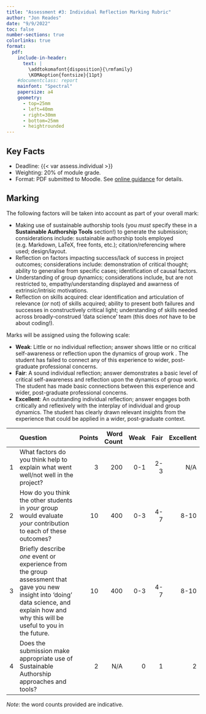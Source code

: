 ```yaml
---
title: "Assessment #3: Individual Reflection Marking Rubric"
author: "Jon Reades"
date: "9/9/2022"
toc: false
number-sections: true
colorlinks: true
format:
  pdf:
    include-in-header:
      text: |
        \addtokomafont{disposition}{\rmfamily}
        \KOMAoption{fontsize}{11pt}
    #documentclass: report
    mainfont: "Spectral"
    papersize: a4
    geometry:
      - top=25mm
      - left=40mm
      - right=30mm
      - bottom=25mm
      - heightrounded
---
```


## Key Facts

- Deadline: {{< var assess.individual >}}
- Weighting: 20% of module grade.
- Format: PDF submitted to Moodle. See [online guidance](https://jreades.github.io/fsds/assessments/individual.html) for details.

## Marking

The following factors will be taken into account as part of your overall mark:

- Making use of sustainable authorship tools (you *must* specify these in a **Sustainable Authorship Tools** section!) to generate the submission; considerations include: sustainable authorship tools employed (e.g. Markdown, LaTeX, free fonts, etc.); citation/referencing where used; design/layout.
- Reflection on factors impacting success/lack of success in project outcomes; considerations include: demonstration of critical thought; ability to generalise from specific cases; identification of causal factors.
- Understanding of group dynamics; considerations include, but are not restricted to, empathy/understanding displayed and awarness of extrinsic/intrisic motivations.
- Reflection on skills acquired: clear identification and articulation of relevance (*or* not) of skills acquired; ability to present both failures and successes in constructively critical light; understanding of skills needed across broadly-construed 'data science' team (this does *not* have to be about coding!).

Marks will be assigned using the following scale:

- **Weak**: Little or no individual reflection; answer shows little or no critical self-awareness or reflection upon the dynamics of group work . The student has failed to connect any of this experience to wider, post-graduate professional concerns.
- **Fair**: A sound individual reflection; answer demonstrates a basic level of critical self-awareness and reflection upon the dynamics of group work. The student has made basic connections between this experience and wider, post-graduate professional concerns. 
- **Excellent**: An outstanding individual reflection; answer engages both critically and reflexively with the interplay of individual and group dynamics. The student has clearly drawn relevant insights from the experience that could be applied in a wider, post-graduate context.

|   | Question | Points | Word Count | Weak | Fair | Excellent |
|:--|:--------------------------|---:|------:|----:|----:|------:|
| 1 | What factors do you think help to explain what went well/not well in the project? | 3 | 200 | 0-1 | 2-3 | N/A |
| 2 | How do you think the other students in *your* group would evaluate *your* contribution to each of these outcomes? | 10 | 400 | 0-3 | 4-7 | 8-10 |
| 3 | Briefly describe *one* event or experience from the group assessment that gave you new insight into 'doing' data science, and explain how and why this will be useful to you in the future. | 10 | 400 | 0-3 | 4-7 | 8-10 |
| 4 | Does the submission make appropriate use of Sustainable Authorship approaches and tools? | 2 | N/A | 0 | 1 | 2 |

*Note*: the word counts provided are indicative.
